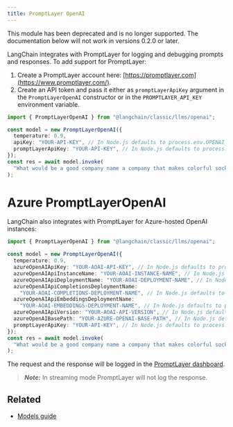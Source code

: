 ```yaml
---
title: PromptLayer OpenAI
---
```


<Warning>
This module has been deprecated and is no longer supported. The documentation below will not work in versions 0.2.0 or later.
</Warning>

LangChain integrates with PromptLayer for logging and debugging prompts and responses. To add support for PromptLayer:

1. Create a PromptLayer account here: [https://promptlayer.com](https://www.promptlayer.com/).
2. Create an API token and pass it either as `promptLayerApiKey` argument in the `PromptLayerOpenAI` constructor or in the `PROMPTLAYER_API_KEY` environment variable.

```typescript
import { PromptLayerOpenAI } from "@langchain/classic/llms/openai";

const model = new PromptLayerOpenAI({
  temperature: 0.9,
  apiKey: "YOUR-API-KEY", // In Node.js defaults to process.env.OPENAI_API_KEY
  promptLayerApiKey: "YOUR-API-KEY", // In Node.js defaults to process.env.PROMPTLAYER_API_KEY
});
const res = await model.invoke(
  "What would be a good company name a company that makes colorful socks?"
);
```

# Azure PromptLayerOpenAI

LangChain also integrates with PromptLayer for Azure-hosted OpenAI instances:

```typescript
import { PromptLayerOpenAI } from "@langchain/classic/llms/openai";

const model = new PromptLayerOpenAI({
  temperature: 0.9,
  azureOpenAIApiKey: "YOUR-AOAI-API-KEY", // In Node.js defaults to process.env.AZURE_OPENAI_API_KEY
  azureOpenAIApiInstanceName: "YOUR-AOAI-INSTANCE-NAME", // In Node.js defaults to process.env.AZURE_OPENAI_API_INSTANCE_NAME
  azureOpenAIApiDeploymentName: "YOUR-AOAI-DEPLOYMENT-NAME", // In Node.js defaults to process.env.AZURE_OPENAI_API_DEPLOYMENT_NAME
  azureOpenAIApiCompletionsDeploymentName:
    "YOUR-AOAI-COMPLETIONS-DEPLOYMENT-NAME", // In Node.js defaults to process.env.AZURE_OPENAI_API_COMPLETIONS_DEPLOYMENT_NAME
  azureOpenAIApiEmbeddingsDeploymentName:
    "YOUR-AOAI-EMBEDDINGS-DEPLOYMENT-NAME", // In Node.js defaults to process.env.AZURE_OPENAI_API_EMBEDDINGS_DEPLOYMENT_NAME
  azureOpenAIApiVersion: "YOUR-AOAI-API-VERSION", // In Node.js defaults to process.env.AZURE_OPENAI_API_VERSION
  azureOpenAIBasePath: "YOUR-AZURE-OPENAI-BASE-PATH", // In Node.js defaults to process.env.AZURE_OPENAI_BASE_PATH
  promptLayerApiKey: "YOUR-API-KEY", // In Node.js defaults to process.env.PROMPTLAYER_API_KEY
});
const res = await model.invoke(
  "What would be a good company name a company that makes colorful socks?"
);
```

The request and the response will be logged in the [PromptLayer dashboard](https://promptlayer.com/home).

> **_Note:_** In streaming mode PromptLayer will not log the response.

## Related


- [Models guide](/oss/langchain/models)
